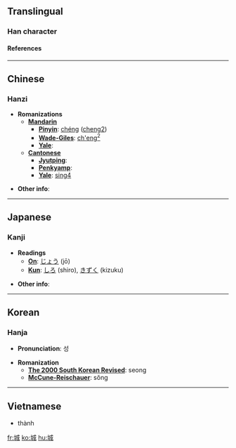 ==Translingual==
===Han character===
{{Han char|rn=32|rad=土|as=06|sn=9|so=|four=4315<sub>0</sub>|canj=土戈竹尸 (GIHS)|cmean= [[castle]];  [[city]], [[town]];  [[municipality]]}}
====References====
{{Han ref|kx=0229.320|dkj=05086'|dj=0465.220|hdz=10438.070|uh=57CE|ud=22478|bh=ABB0|bd=43952}}
----

==Chinese==
===Hanzi===


* '''Romanizations'''
** '''[[Mandarin]]'''
*** '''[[Pinyin]]''': [[chéng]] ([[cheng2]])
*** '''[[Wade-Giles]]''': [[ch'eng2|ch'eng<sup>2</sup>]]
*** '''[[Yale]]''': 
** '''[[Cantonese]]'''
*** '''[[Jyutping]]''':
*** '''[[Penkyamp]]''': 
*** '''[[Yale]]''': [[sing4]]

* '''Other info''': 
----

==Japanese==
===Kanji===


* '''Readings'''
** '''[[On]]''': [[じょう]] (jō)
** '''[[Kun]]''': [[しろ]] (shiro), [[きずく]] (kizuku)

* '''Other info''':  
----

==Korean==
===Hanja===

* '''Pronunciation''': 성

* '''Romanization'''
** '''[[The 2000 South Korean Revised Romanization|The 2000 South Korean Revised]]''': seong
** '''[[McCune-Reischauer]]''': sŏng
----

==Vietnamese==

*thành


[[fr:城]]
[[ko:城]]
[[hu:城]]